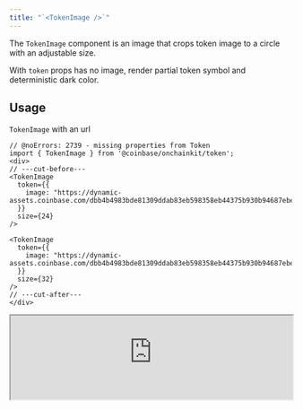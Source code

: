 ```yaml
---
title: "`<TokenImage />`"
---
```


The `TokenImage` component is an image that crops token image to a circle with an adjustable size.

With `token` props has no image, render partial token symbol and deterministic dark color.

## Usage

`TokenImage` with an url

```tsx twoslash
// @noErrors: 2739 - missing properties from Token
import { TokenImage } from '@coinbase/onchainkit/token';
<div>
// ---cut-before---
<TokenImage
  token={{
    image: "https://dynamic-assets.coinbase.com/dbb4b4983bde81309ddab83eb598358eb44375b930b94687ebe38bc22e52c3b2125258ffb8477a5ef22e33d6bd72e32a506c391caa13af64c00e46613c3e5806/asset_icons/4113b082d21cc5fab17fc8f2d19fb996165bcce635e6900f7fc2d57c4ef33ae9.png",
  }}
  size={24}
/>

<TokenImage
  token={{
    image: "https://dynamic-assets.coinbase.com/dbb4b4983bde81309ddab83eb598358eb44375b930b94687ebe38bc22e52c3b2125258ffb8477a5ef22e33d6bd72e32a506c391caa13af64c00e46613c3e5806/asset_icons/4113b082d21cc5fab17fc8f2d19fb996165bcce635e6900f7fc2d57c4ef33ae9.png",
  }}
  size={32}
/>
// ---cut-after---
</div>
```

<iframe
  src="https://682cef8eb764086a250fb541-zdfthryttt.chromatic.com/iframe.html?args=&id=onchainkit-token-image--default&viewMode=story&dark=true&hero=true"
  width="100%"
  height="auto"
/>
{/* <App>
  <div style={{ display: 'flex', gap: '8px', flexDirection: 'column'}}>
    <TokenImage
      token={{
        name: 'Ethereum',
        address: '',
        symbol: 'ETH',
        decimals: 18,
        image: 'https://wallet-api-production.s3.amazonaws.com/uploads/tokens/eth_288.png',
        chainId: 8453,
      }}
      size={24}
    />

    <TokenImage
      token={{
        name: 'Ethereum',
        address: '',
        symbol: 'ETH',
        decimals: 18,
        image: 'https://wallet-api-production.s3.amazonaws.com/uploads/tokens/eth_288.png',
        chainId: 8453,
      }}
      size={32}
    />

  </div>
</App> */}

`TokenImage` with null as src

```tsx twoslash
import { TokenImage } from '@coinbase/onchainkit/token';
<div>
// ---cut-before---
<TokenImage
  token={{
    name: 'USDC',
    address: '0x833589fcd6edb6e08f4c7c32d4f71b54bda02913',
    symbol: 'USDC',
    decimals: 6,
    image: null,
    chainId: 8453,
  }}
  size={24}
/>

<TokenImage
  token={{
    name: 'USDC',
    address: '0x833589fcd6edb6e08f4c7c32d4f71b54bda02913',
    symbol: 'USDC',
    decimals: 6,
    image: null,
    chainId: 8453,
  }}
  size={32}
/>
// ---cut-after---
</div>
```

<iframe
  src="https://682cef8eb764086a250fb541-zdfthryttt.chromatic.com/iframe.html?args=&id=onchainkit-token-image--null&viewMode=story&dark=true&hero=true"
  width="100%"
  height="auto"
/>
{/* <App>
  <div style={{ display: 'flex', gap: '8px', flexDirection: 'column'}}>
    <TokenImage
      token={{
        name: 'USDC',
        address: '0x833589fcd6edb6e08f4c7c32d4f71b54bda02913',
        symbol: 'USDC',
        decimals: 6,
        image: null,
        blockchain: 'eth',
        chainId: 8453,
      }}
      size={24}
    />

    <TokenImage
      token={{
        name: 'USDC',
        address: '0x833589fcd6edb6e08f4c7c32d4f71b54bda02913',
        symbol: 'USDC',
        decimals: 6,
        image: null,
        blockchain: 'eth',
        chainId: 8453,
      }}
      size={32}
    />

  </div>
</App> */}

## Props

[`TokenSelectorReact`](/onchainkit/token/types#tokenselectorreact)

## CSS

```css
.ock-tokenimage {
  @apply overflow-hidden rounded-[50%];
}
```
